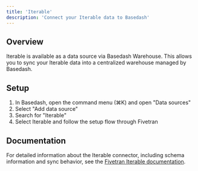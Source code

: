 ```yaml
---
title: 'Iterable'
description: 'Connect your Iterable data to Basedash'
---
```


## Overview

Iterable is available as a data source via Basedash Warehouse. This allows you to sync your Iterable data into a centralized warehouse managed by Basedash.

## Setup

1. In Basedash, open the command menu (⌘K) and open "Data sources"
2. Select "Add data source"
3. Search for "Iterable"
4. Select Iterable and follow the setup flow through Fivetran

## Documentation

For detailed information about the Iterable connector, including schema information and sync behavior, see the [Fivetran Iterable documentation](https://fivetran.com/docs/connectors/applications/iterable).
